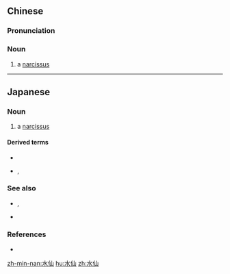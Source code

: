 ==Chinese==
{{zh-forms}}
{{wikipedia|lang=zh}}
{{wikipedia|lang=zh|水仙属}}

===Pronunciation===
{{zh-pron
|m=shuǐxiān
|c=seoi2 sin1
|mn=chúi-sian
|cat=n
}}

===Noun===
{{zh-noun}}

# a [[narcissus]] {{gloss|any of several bulbous flowering plants, of the genus [[Narcissus]]}}

{{zh-cat|Amaryllis family plants|Flowers}}

----

==Japanese==
{{wikipedia|lang=ja|スイセン属}}
{{ja-kanjitab|すい|せん|yomi=o}}

===Noun===
{{ja-noun|すいせん|スイセン}}

# a [[narcissus]] {{gloss|any of several bulbous flowering plants, of the genus Narcissus}}

====Derived terms====
* {{ja-r|日%本%水%仙|^ニ%ホン%ズイ%セン}}
* {{ja-r|喇%叭%水%仙|ラッ%パ% スイ%セン}}, {{ja-r|喇%叭%水%仙|ラッ%パ% ズイ%セン}}

===See also===
* {{ja-r|喇%叭%水%仙|ラッ%パ% スイ%セン}}, {{ja-r|喇%叭%水%仙|ラッ%パ% ズイ%セン|gloss=[[daffodil]]}}
* {{ja-r|キズイセン|gloss=[[jonquil]]}}

===References===
* {{R:Shogakukan}}

{{topics|ja|Amaryllis family plants|Flowers|sort=すいせん}}

[[zh-min-nan:水仙]]
[[hu:水仙]]
[[zh:水仙]]